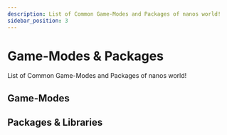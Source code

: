 ```yaml
---
description: List of Common Game-Modes and Packages of nanos world!
sidebar_position: 3
---
```


# Game-Modes & Packages

List of Common Game-Modes and Packages of nanos world!



## Game-Modes

<div class="card-links">

<CardLink
	title="Sandbox"
	description="nanos world Sandbox game-mode"
	image_src="https://user-images.githubusercontent.com/6226807/121760112-7d254d80-caff-11eb-968e-20f77aa3c7d3.png"
	href="https://github.com/nanos-world/nanos-world-sandbox"
/>

<CardLink
	title="Deathmatch"
	description="nanos world Deathmatch game-mode"
	image_src="https://user-images.githubusercontent.com/6226807/121760221-ec02a680-caff-11eb-8b2a-c0aea9168e41.jpg"
	href="https://github.com/nanos-world/nanos-world-deathmatch"
/>

<CardLink
	title="Halloween"
	description="Halloween special game-mode"
	image_src="https://user-images.githubusercontent.com/6226807/121760299-60d5e080-cb00-11eb-8809-6197d3c98c85.png"
	href="https://github.com/gtnardy/nanos-world-halloween"
/>

<CardLink
	title="Laser Quake"
	description="game-mode developed by Falaxir"
	image_src="https://camo.githubusercontent.com/6da612c3c5d1ca62f50e3a71cf9244dd02a5b4e7e86b47cf0cbec18e1bbb2042/68747470733a2f2f66616c617869722e66722f696d616765732f6e616e6f732f4c617365725175616b652e6a7067"
	href="https://github.com/Falaxir/nanos-world_laser-quake"
/>

<CardLink
	title="Boss vs Players"
	description="game-mode developed by Falaxir"
	image_src="https://camo.githubusercontent.com/df021e74b679955b48412b002c5e48274306cdcbc3d6cf14c8f8702d168af855/68747470733a2f2f66616c617869722e66722f696d616765732f6e616e6f732f426f73735673506c61796572735468756d6261692e706e67"
	href="https://github.com/Falaxir/nanos-world_boss-vs-players"
/>

</div>

## Packages & Libraries

<div class="card-links">

<CardLink
	title="Default Vehicles"
	description="nanos world default Vehicle Pack ready to use"
	image_src="/img/docs/vehicles-pack.jpg"
	href="https://github.com/nanos-world/nanos-world-vehicles"
/>

<CardLink
	title="Default Weapons"
	description="nanos world default Weapon Pack ready to use"
	image_src="/img/docs/weapons-pack.jpg"
	href="https://github.com/nanos-world/nanos-world-weapons"
/>

<CardLink
	title="Battlefield Kill UI"
	description="Battlefield-like Kill and Feed UI"
	image_src="/img/docs/battlefield-kill-ui.jpg"
	href="https://github.com/gtnardy/nanos-world-battlefield-kill-ui/"
/>

<CardLink
	title="Official Community Lua Library"
	description="nanos world official Lua Library. All definition of our basic structs (Vector, Rotation), math and helper methods!"
	image_src="/img/docs/nanos-world-background.jpg"
	href="https://github.com/nanos-world/nanos-world-lua-lib"
/>

</div>
